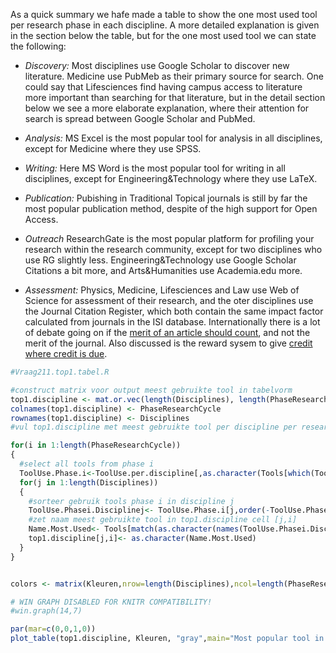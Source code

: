 As a quick summary we hafe made a table to show the one most used tool per research phase in each discipline.
A more detailed explanation is given in the section below the table, but for the one most used tool we can state the following:

- *Discovery:* Most disciplines use Google Scholar to discover new literature. Medicine use PubMeb as their primary source for search. One could say that Lifesciences find having campus access to literature more important than searching for that literature, but in the detail section below we see a more elaborate explanation, where their attention for search is spread between Google Scholar and PubMed.

- *Analysis:* MS Excel is the most popular tool for analysis in all disciplines, except for Medicine where they use SPSS.

- *Writing:* Here MS Word is the most popular tool for writing in all disciplines, except for Engineering&Technology where they use LaTeX.

- *Publication:* Pubishing in Traditional Topical journals is still by far the most popular publication method, despite of the high support for Open Access.

- *Outreach* ResearchGate is the most popular platform for profiling your research within the research community, except for two disciplines who use RG slightly less. Engineering&Technology use Google Scholar Citations a bit more, and Arts&Humanities use Academia.edu more.

- *Assessment:* Physics, Medicine, Lifesciences and Law use Web of Science for assessment of their research, and the oter disciplines use the Journal Citation Register, which both contain the same impact factor calculated from journals in the ISI database. Internationally there is a lot of debate going on if the [merit of an article should count](http://www.nature.com/news/beat-it-impact-factor-publishing-elite-turns-against-controversial-metric-1.20224?WT.mc_id=TWT_NatureNews), and not the merit of the journal. Also discussed is the reward sysem to give [credit where credit is due](http://www.nature.com/news/publishing-credit-where-credit-is-due-1.15033).


```r
#Vraag211.top1.tabel.R

#construct matrix voor output meest gebruikte tool in tabelvorm
top1.discipline <- mat.or.vec(length(Disciplines), length(PhaseResearchCycle))
colnames(top1.discipline) <- PhaseResearchCycle
rownames(top1.discipline) <- Disciplines
#vul top1.discipline met meest gebruikte tool per discipline per researchphase

for(i in 1:length(PhaseResearchCycle))
{
  #select all tools from phase i
  ToolUse.Phase.i<-ToolUse.per.discipline[,as.character(Tools[which(Tools[,"PhaseResearchCycle"]==i),"Variable.name"])]
  for(j in 1:length(Disciplines))
  {
    #sorteer gebruik tools phase i in discipline j
    ToolUse.Phasei.Disciplinej<- ToolUse.Phase.i[j,order(-ToolUse.Phase.i[j,])]
    #zet naam meest gebruikte tool in top1.discipline cell [j,i]
    Name.Most.Used<- Tools[match(as.character(names(ToolUse.Phasei.Disciplinej[1])),Tools[,"Variable.name"]),"Tool.name"]
    top1.discipline[j,i]<- as.character(Name.Most.Used)
  }
}


colors <- matrix(Kleuren,nrow=length(Disciplines),ncol=length(PhaseResearchCycle))

# WIN GRAPH DISABLED FOR KNITR COMPATIBILITY!
#win.graph(14,7)

par(mar=c(0,0,1,0))
plot_table(top1.discipline, Kleuren, "gray",main="Most popular tool in a research phase for a discipline", text.cex=0.8)
```

